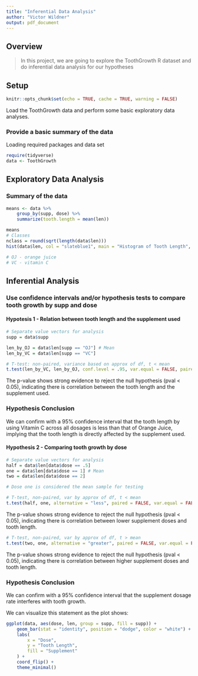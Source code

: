 ```yaml
---
title: "Inferential Data Analysis"
author: "Victor Wildner"
output: pdf_document
---
```


## Overview

> In this project, we are going to explore the ToothGrowth R dataset and do inferential data analysis for our hypotheses

## Setup

```r
knitr::opts_chunk$set(echo = TRUE, cache = TRUE, warning = FALSE)
```

Load the ToothGrowth data and perform some basic exploratory data analyses.

### Provide a basic summary of the data

Loading required packages and data set

```r
require(tidyverse)
data <- ToothGrowth
```

## Exploratory Data Analysis

### Summary of the data

```r
means <- data %>% 
    group_by(supp, dose) %>% 
    summarize(tooth.length = mean(len))

means
# Classes
nclass = round(sqrt(length(data$len)))
hist(data$len, col = "slateblue1", main = "Histogram of Tooth Length", xlab = "Tooth Length", nclass = nclass)

# OJ - orange juice
# VC - vitamin C
```


## Inferential Analysis

### Use confidence intervals and/or hypothesis tests to compare tooth growth by supp and dose

#### Hypotesis 1 - Relation between tooth length and the supplement used


```r
# Separate value vectors for analysis
supp = data$supp

len_by_OJ = data$len[supp == "OJ"] # Mean
len_by_VC = data$len[supp == "VC"]

# T-test: non-paired, variance based on approx of df, t < mean
t.test(len_by_VC, len_by_OJ, conf.level = .95, var.equal = FALSE, paired = FALSE, alternative = "less")
```

The p-value shows strong evidence to reject the null hypothesis (pval < 0.05), indicating there is correlation between the tooth length and the supplement used.

### Hypothesis Conclusion

We can confirm with a 95% confidence interval that the tooth length by using Vitamin C across all dosages is less than that of Orange Juice, implying that the tooth length is directly affected by the supplement used.

#### Hypothesis 2 - Comparing tooth growth by dose

```r
# Separate value vectors for analysis
half = data$len[data$dose == .5]
one = data$len[data$dose == 1] # Mean
two = data$len[data$dose == 2]

# Dose one is considered the mean sample for testing

# T-test, non-paired, var by approx of df, t < mean
t.test(half, one, alternative = "less", paired = FALSE, var.equal = FALSE, conf.level = .95)
```

The p-value shows strong evidence to reject the null hypothesis (pval < 0.05), indicating there is correlation between lower supplement doses and tooth length.

```r
# T-test, non-paired, var by approx of df, t > mean
t.test(two, one, alternative = "greater", paired = FALSE, var.equal = FALSE, conf.level = .95)
```

The p-value shows strong evidence to reject the null hypothesis (pval < 0.05), indicating there is correlation between higher supplement doses and tooth length.

### Hypothesis Conclusion

We can confirm with a 95% confidence interval that the supplement dosage rate interferes with tooth growth.

We can visualize this statement as the plot shows:

```r
ggplot(data, aes(dose, len, group = supp, fill = supp)) +
    geom_bar(stat = "identity", position = "dodge", color = "white") +
    labs(
        x = "Dose",
        y = "Tooth Length",
        fill = "Supplement"
    ) +
    coord_flip() +
    theme_minimal()
```



